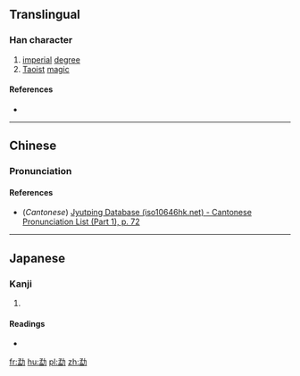 ==Translingual==

===Han character===
{{Han char|rn=19|rad=力|as=08|sn=10|four=|canj=弓廿大尸 (NTKS)|ids=⿰[[孟]][[力]]}}

# [[imperial]] [[degree]]
# [[Taoist]] [[magic]]

====References====
* {{Han ref|kx=0148.060|dkj=02379|dj=0333.140|hdz=10373.150|uh=52D0|ud=21200}}

----

==Chinese==
{{zh-hanzi-box|[[勐]]}}

===Pronunciation===
{{zh-pron
|m=měng
|c=maang5
|mc=
|oc=
|ma=
|cat=n
}}

====References====
*(''Cantonese'') [http://www.iso10646hk.net/jp/document/download.jsp Jyutping Database (iso10646hk.net) - Cantonese Pronunciation List (Part 1), p. 72]

----

==Japanese==

===Kanji===
{{ja-kanji|grade=|rs=力08}}

# {{defn|lang=ja|sort=力08}}

====Readings====
* {{ja-readings|on=[[ばう]] (bau)|kun=}}

[[fr:勐]]
[[hu:勐]]
[[pl:勐]]
[[zh:勐]]